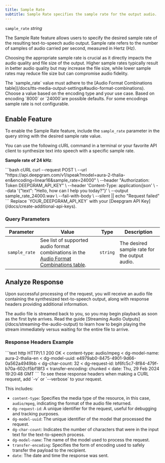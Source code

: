 ```yaml
---
title: Sample Rate
subtitle: Sample Rate specifies the sample rate for the output audio.
---
```


`sample_rate` *string*

<div class="flex flex-row gap-2">
  <Markdown src="/snippets/tts-batch-available.mdx"/> <Markdown src="/snippets/tts-stream-available.mdx" /> <Markdown src="/snippets/english-only.mdx" />
</div>

The Sample Rate feature allows users to specify the desired sample rate of the resulting text-to-speech audio output. Sample rate refers to the number of samples of audio carried per second, measured in Hertz (Hz).

Choosing the appropriate sample rate is crucial as it directly impacts the audio quality and file size of the output. Higher sample rates typically result in better audio quality but may increase the file size, while lower sample rates may reduce file size but can compromise audio fidelity.

<Warning>
  The `sample_rate` value must adhere to the [Audio Format Combinations table](/docs/tts-media-output-settings#audio-format-combinations). Choose a value based on the encoding type and your use case. Based on encoding `8000` or `24000`are possible defaults. For some encodings sample rate is not configurable.
</Warning>

## Enable Feature

To enable the Sample Rate feature, include the `sample_rate` parameter in the query string with the desired sample rate value.

You can use the following cURL command in a terminal or your favorite API client to synthesize text into speech with a specific sample rate.

**Sample rate of 24 kHz**:

<CodeGroup>
  ```bash cURL
  curl --request POST \
       --url "https://api.deepgram.com/v1/speak?model=aura-2-thalia-en&encoding=linear16&sample_rate=24000" \
       --header "Authorization: Token DEEPGRAM_API_KEY" \
       --header 'Content-Type: application/json' \
       --data '{"text": "Hello, how can I help you today?"}' \
       --output sample_rate_24000.wav \
       --fail-with-body \
       --silent || echo "Request failed"
  ```
</CodeGroup>

<Warning>
  Replace `YOUR_DEEPGRAM_API_KEY` with your [Deepgram API Key](/docs/create-additional-api-keys).
</Warning>

### Query Parameters

| Parameter     | Value                                                                                                                                                | Type     | Description                                   |
| ------------- | ---------------------------------------------------------------------------------------------------------------------------------------------------- | -------- | --------------------------------------------- |
| `sample_rate` | See list of supported audio format combinations in the [Audio Format Combinations table](/docs/tts-media-output-settings#audio-format-combinations). | `string` | The desired sample rate for the output audio. |

## Analyze Response

Upon successful processing of the request, you will receive an audio file containing the synthesized text-to-speech output, along with response headers providing additional information.

<Info>
  The audio file is streamed back to you, so you may begin playback as soon as the first byte arrives. Read the guide [Streaming Audio Outputs](/docs/streaming-the-audio-output) to learn how to begin playing the stream immediately versus waiting for the entire file to arrive.
</Info>

### Response Headers Example

<CodeGroup>
  ```text http
  HTTP/1.1 200 OK
  < content-type: audio/mpeg
  < dg-model-name: aura-2-thalia-en
  < dg-model-uuid: e4979ab0-8475-4901-9d66-0a562a4949bb
  < dg-char-count: 32
  < dg-request-id: bf6fc5c7-8f84-479f-b70a-602cf5bf18f3
  < transfer-encoding: chunked
  < date: Thu, 29 Feb 2024 19:20:48 GMT
  ```
</CodeGroup>

<Info>
  To see these response headers when making a CURL request, add `-v` or `--verbose` to your request.
</Info>

This includes:

* `content-type`: Specifies the media type of the resource, in this case, `audio/mpeg`, indicating the format of the audio file returned.
* `dg-request-id`: A unique identifier for the request, useful for debugging and tracking purposes.
* `dg-model-uuid`: The unique identifier of the model that processed the request.
* `dg-char-count`: Indicates the number of characters that were in the input text for the text-to-speech process.
* `dg-model-name`: The name of the model used to process the request.
* `transfer-encoding`: Specifies the form of encoding used to safely transfer the payload to the recipient.
* `date`: The date and time the response was sent.
